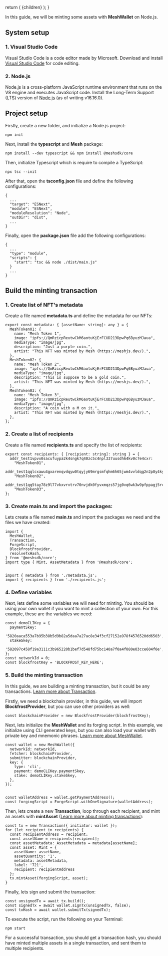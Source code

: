 
  return (
    <LayoutImageHeaderAndBody
      title={guidenodejs.title}
      description={guidenodejs.description}
      image={guidenodejs.image}
      cover={guidenodejs.cover}
    >
      {children}
    </LayoutImageHeaderAndBody>
  );
}

In this guide, we will be minting some assets with **MeshWallet** on Node.js.

## System setup

### 1\. Visual Studio Code

Visual Studio Code is a code editor made by Microsoft. Download and install [Visual Studio Code](https://code.visualstudio.com/) for code editing.

### 2\. Node.js

Node.js is a cross-platform JavaScript runtime environment that runs on the V8 engine and executes JavaScript code. Install the Long-Term Support (LTS) version of [Node.js](https://nodejs.org/) (as of writing v16.16.0).

## Project setup

Firstly, create a new folder, and initialize a Node.js project:

```
npm init
```

Next, install the **typescript** and **Mesh** package:

```
npm install --dev typescript && npm install @meshsdk/core
```

Then, initialize Typescript which is require to compile a TypeScript:

```
npx tsc --init
```

After that, open the **tsconfig.json** file and define the following configurations:

```
{
  ...
  "target": "ESNext",
  "module": "ESNext",
  "moduleResolution": "Node",
  "outDir": "dist",
  ...
}
```

Finally, open the **package.json** file add the following configurations:

```
{
  ...
  "type": "module",
  "scripts": {
    "start": "tsc && node ./dist/main.js"
  }
  ...
}
```

## Build the minting transaction

### 1\. Create list of NFT's metadata

Create a file named **metadata.ts** and define the metadata for our NFTs:

```
export const metadata: { [assetName: string]: any } = {
  MeshToken01: {
    name: "Mesh Token 1",
    image: "ipfs://QmRzicpReutwCkM6aotuKjErFCUD213DpwPq6ByuzMJaua",
    mediaType: "image/jpg",
    description: "Just a purple coin.",
    artist: "This NFT was minted by Mesh (https://meshjs.dev/).",
  },
  MeshToken02: {
    name: "Mesh Token 2",
    image: "ipfs://QmRzicpReutwCkM6aotuKjErFCUD213DpwPq6ByuzMJaua",
    mediaType: "image/jpg",
    description: "This is suppose to be a gold coin.",
    artist: "This NFT was minted by Mesh (https://meshjs.dev/).",
  },
  MeshToken03: {
    name: "Mesh Token 3",
    image: "ipfs://QmRzicpReutwCkM6aotuKjErFCUD213DpwPq6ByuzMJaua",
    mediaType: "image/jpg",
    description: "A coin with a M on it.",
    artist: "This NFT was minted by Mesh (https://meshjs.dev/).",
  },
};
```

### 2\. Create a list of recipients

Create a file named **recipients.ts** and specify the list of recipients:

```
export const recipients: { [recipient: string]: string } = {
  addr_test1vpvx0sacufuypa2k4sngk7q40zc5c4npl337uusdh64kv0c7e4cxr:
    "MeshToken01",
  addr_test1qqlcxawu4gxarenqvdqyw0tqyjy69mrgsmfqhm6h65jwm4vvldqg2n2p8y4kyjm8sqfyg0tpq9042atz0fr8c3grjmyscxry4r:
    "MeshToken02",
  addr_test1qq5tay78z9l77vkxvrvtrv70nvjdk0fyvxmqzs57jg0vq6wk3w9pfppagj5rc4wsmlfyvc8xs7ytkumazu9xq49z94pqzl95zt:
    "MeshToken03",
};
```

### 3\. Create **main.ts** and import the packages:

Lets create a file named **main.ts** and import the packages we need and the files we have created:

```
import {
  MeshWallet,
  Transaction,
  ForgeScript,
  BlockfrostProvider,
  resolveTxHash,
} from '@meshsdk/core';
import type { Mint, AssetMetadata } from '@meshsdk/core';


import { metadata } from './metadata.js';
import { recipients } from './recipients.js';
```

### 4\. Define variables

Next, lets define some variables we will need for minting. You should be using your own wallet if you want to mint a collection of your own. For this example, these are the variables we need:

```
const demoCLIKey = {
  paymentSkey:
    '5820aaca553a7b95b38b5d9b82a5daa7a27ac8e34f3cf27152a978f4576520dd6503',
  stakeSkey:
    '582097c458f19a3111c3b965220b1bef7d548fd75bc140a7f0a4f080e03cce604f0e',
};
const networkId = 0;
const blockfrostKey = 'BLOCKFROST_KEY_HERE';
```

### 5\. Build the minting transaction

In this guide, we are building a minting transaction, but it could be any transactions. [Learn more about Transaction](/apis/transaction).

Firstly, we need a blockchain provider, in this guide, we will import **BlockfrostProvider**, but you can use other providers as well:

```
const blockchainProvider = new BlockfrostProvider(blockfrostKey);
```

Next, lets initialize the **MeshWallet** and its forging script. In this example, we initialize using CLI generated keys, but you can also load your wallet with private key and mnemonic phrases. [Learn more about MeshWallet](/apis/wallets/meshwallet).

```
const wallet = new MeshWallet({
  networkId: networkId,
  fetcher: blockchainProvider,
  submitter: blockchainProvider,
  key: {
    type: 'cli',
    payment: demoCLIKey.paymentSkey,
    stake: demoCLIKey.stakeSkey,
  },
});


const walletAddress = wallet.getPaymentAddress();
const forgingScript = ForgeScript.withOneSignature(walletAddress);
```

Then, lets create a new **Transaction**, loop through each recipient, and mint an assets with **mintAsset** ([Learn more about minting transactions](/apis/transaction)):

```
const tx = new Transaction({ initiator: wallet });
for (let recipient in recipients) {
  const recipientAddress = recipient;
  const assetName = recipients[recipient];
  const assetMetadata: AssetMetadata = metadata[assetName];
  const asset: Mint = {
    assetName: assetName,
    assetQuantity: '1',
    metadata: assetMetadata,
    label: '721',
    recipient: recipientAddress
  };
  tx.mintAsset(forgingScript, asset);
}
```

Finally, lets sign and submit the transaction:

```
const unsignedTx = await tx.build();
const signedTx = await wallet.signTx(unsignedTx, false);
const txHash = await wallet.submitTx(signedTx);
```

To execute the script, run the following on your Terminal:

```
npm start
```

For a successful transaction, you should get a transaction hash, you should have minted multiple assets in a single transaction, and sent them to multiple recipients.
